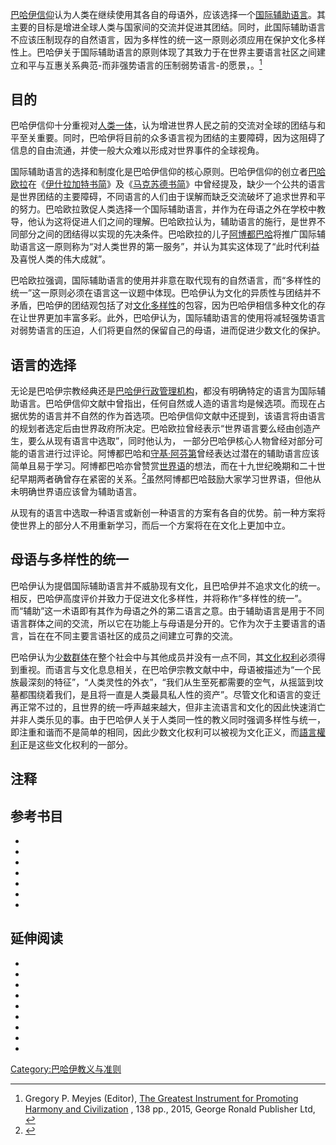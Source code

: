 {{巴哈伊}}

[[巴哈伊信仰|巴哈伊信仰]]认为人类在继续使用其各自的母语外，应该选择一个[[国际辅助语言|国际辅助语言]]。其主要的目标是增进全球人类与国家间的交流并促进其团结。同时，此国际辅助语言不应该压制现存的自然语言，因为多样性的统一这一原则必须应用在保护文化多样性上。巴哈伊关于国际辅助语言的原则体现了其致力于在世界主要语言社区之间建立和平与互惠关系典范-而非强势语言的压制弱势语言-的愿景，。<ref name=":0">Gregory P. Meyjes (Editor), [https://www.amazon.com/Greatest-Instrument-Promoting-Harmony-Civilization/dp/085398591X The Greatest Instrument for Promoting Harmony and Civilization] {{Wayback|url=https://www.amazon.com/Greatest-Instrument-Promoting-Harmony-Civilization/dp/085398591X |date=20210304202103 }}, 138 pp., 2015, George Ronald Publisher Ltd, {{ISBN|978-0853985914}}</ref>

==目的==
巴哈伊信仰十分重视对[[巴哈伊信仰与人类一体|人类一体]]，{{sfn|Meyjes|2006|p=27}}认为增进世界人民之前的交流对全球的团结与和平至关重要。{{sfn|Smith|2008|p=139}}同时，巴哈伊将目前的众多语言视为团结的主要障碍，因为这阻碍了信息的自由流通，并使一般大众难以形成对世界事件的全球视角。{{sfn|Hatcher|Martin|1998|pp=96–97}}

国际辅助语言的选择和制度化是巴哈伊信仰的核心原则。{{sfn|Meyjes|2015}}巴哈伊信仰的创立者[[巴哈欧拉|巴哈欧拉]]在《[[伊什拉加特书简|伊什拉加特书简]]》及《[[马克苏德书简|马克苏德书简]]》中曾经提及，{{sfn|Baháʼuʼlláh|1994|p=127}}{{sfn|Baháʼuʼlláh|1994|pp=165–166}}缺少一个公共的语言是世界团结的主要障碍，不同语言的人们由于误解而缺乏交流破坏了追求世界和平的努力。巴哈欧拉敦促人类选择一个国际辅助语言，并作为在母语之外在学校中教导，他认为这将促进人们之间的理解。{{sfn|Stockman|2000|p=9}}巴哈欧拉认为，辅助语言的施行，是世界不同部分之间的团结得以实现的先决条件。{{sfn|Esslemont|1980|p=164}}巴哈欧拉的儿子[[阿博都巴哈|阿博都巴哈]]将推广国际辅助语言这一原则称为“对人类世界的第一服务”，并认为其实这体现了“此时代利益及喜悦人类的伟大成就”。{{sfn|Meyjes|2006|p=29}}

巴哈欧拉强调，国际辅助语言的使用并非意在取代现有的自然语言，而“多样性的统一”这一原则必须在语言这一议题中体现。{{sfn|Hatcher|Martin|1998|pp=96–97}}巴哈伊认为文化的异质性与团结并不矛盾，巴哈伊的团结观包括了对[[文化多样性|文化多样性]]的包容，因为巴哈伊相信多种文化的存在让世界更加丰富多彩。{{sfn|Meyjes|2006|p=27}}此外，巴哈伊认为，国际辅助语言的使用将减轻强势语言对弱势语言的压迫，人们将更自然的保留自己的母语，进而促进少数文化的保护。{{sfn|Hatcher|Martin|1998|pp=96–97}}

==语言的选择==
无论是巴哈伊宗教经典还是[[巴哈伊行政体系|巴哈伊行政管理机构]]，都没有明确特定的语言为国际辅助语言。巴哈伊信仰文献中曾指出，任何自然或人造的语言均是候选项。而现在占据优势的语言并不自然的作为首选项。{{sfn|Meyjes|2006|p=31}}巴哈伊信仰文献中还提到，该语言将由语言的规划者选定后由世界政府所决定。{{sfn|Smith|2008}}{{sfn|Meyjes|2006|p=31}}巴哈欧拉曾经表示“世界语言要么经由创造产生，要么从现有语言中选取”，同时他认为，
{{quote|政府官员们应当召开会议，从各种语言中挑选出一种，同时从现存的文字中选择一种，或者 创造出一种新的语言和文字，让全世界的儿童在学校里学习。{{sfn|Baháʼuʼlláh|1994|pp=165–166}}}}
一部分巴哈伊核心人物曾经对部分可能的语言进行过评论。阿博都巴哈和[[守基·阿芬第|守基·阿芬第]]曾经表达过潜在的辅助语言应该简单且易于学习。{{sfn|Meyjes|2006|p=30}}阿博都巴哈亦曾赞赏[[世界语|世界语]]的想法，而在十九世纪晚期和二十世纪早期两者确曾存在紧密的关系。<ref name="CEBF_esperanto">{{cite encyclopedia |last= Smith |first= Peter |authorlink= Peter Smith (historian) |encyclopedia= A concise encyclopedia of the Baháʼí Faith |title= Esperanto |year= 2000 |publisher= Oneworld Publications |location= Oxford |isbn= 1-85168-184-1 |pages= [https://archive.org/details/conciseencyclope0000smit/page/134 134–135] |url= https://archive.org/details/conciseencyclope0000smit/page/134 }}</ref>虽然阿博都巴哈鼓励大家学习世界语，但他从未明确世界语应该曾为辅助语言。{{sfn|Smith|2008}}

从现有的语言中选取一种语言或新创一种语言的方案有各自的优势。前一种方案将使世界上的部分人不用重新学习，而后一个方案将在在文化上更加中立。{{sfn|Hatcher|Martin|1998|pp=96–97}}


==母语与多样性的统一==

巴哈伊认为提倡国际辅助语言并不威胁现有文化，且巴哈伊并不追求文化的统一。{{sfn|Meyjes|2006|p=27}}相反，巴哈伊高度评价并致力于促进文化多样性，并将称作“多样性的统一”。{{sfn|Hatcher|Martin|1998|pp=96–97}}而“辅助”这一术语即有其作为母语之外的第二语言之意。{{sfn|Meyjes|2006|p=30}}由于辅助语言是用于不同语言群体之间的交流，所以它在功能上与母语是分开的。它作为次于主要语言的语言，旨在在不同主要言语社区的成员之间建立可靠的交流。{{sfn|Meyjes|2006|p=30}}

巴哈伊认为[[少数群体|少数群体]]在整个社会中与其他成员并没有一点不同，其[[文化权利|文化权利]]必须得到重视。{{sfn|Meyjes|2006|pp=28–29}}而语言与文化息息相关，在巴哈伊宗教文献中中，母语被描述为“一个民族最深刻的特征”，“人类灵性的外衣”，“我们从生至死都需要的空气，从摇篮到坟墓都围绕着我们，是且将一直是人类最具私人性的资产”。{{sfn|Meyjes|2006|p=28}}尽管文化和语言的变迁再正常不过的，且世界的统一呼声越来越大，但非主流语言和文化的因此快速消亡并非人类乐见的事。由于巴哈伊人关于人类同一性的教义同时强调多样性与统一，即注重和谐而不是简单的相同，因此少数文化权利可以被视为文化正义，而[[語言權利|語言權利]]正是这些文化权利的一部分。{{sfn|Meyjes|2006|p=28}}

==注释==
{{reflist|2}}

==参考书目==
* {{cite book |author=Baháʼuʼlláh |authorlink=Baháʼuʼlláh |date=1994 |title=Tablets of Baháʼuʼlláh, revealed after the Kitáb-i-Aqdas |publisher=Baháʼí Publishing Trust |publication-place=Willmette, Illinois |isbn=0-87743-174-4 |oclc=29386824 |url=http://reference.bahai.org/en/t/b/TB/ |ref=harv |access-date=2020-07-13 |archive-date=2019-05-14 |archive-url=https://web.archive.org/web/20190514014053/http://reference.bahai.org/en/t/b/TB/ |dead-url=no }}
* {{cite book |last=Esslemont |first=J.E. |authorlink=John Esslemont |year=1980 |title=Baháʼuʼlláh and the New Era |edition=5th |publisher=Baháʼí Publishing Trust |location=Wilmette, Illinois, USA |isbn=0-87743-160-4 |url=http://reference.bahai.org/en/t/je/BNE/ |ref=harv |access-date=2020-07-13 |archive-date=2021-05-22 |archive-url=https://web.archive.org/web/20210522110030/https://reference.bahai.org/en/t/je/BNE/ |dead-url=no }}
* {{cite book |last=Hatcher |first=W.S. |last2=Martin |first2=J.D. |year=1998 |title=The Baháʼí Faith: The Emerging Global Religion |url=https://archive.org/details/bahaifaithemergi0000hatc |publisher=Harper & Row |location=San Francisco |isbn=0-87743-264-3 |ref=harv}}
* {{cite book |editor-last=Meyjes |editor-first=Gregory Paul P. |title=The Greatest Instrument for Promoting Harmony and Civilization: Excerpts from the Baháʼí Writings and Related Sources on the Question of an International Auxiliary Language |publisher=George Ronald |year=2015 |location=Oxford |pages= |language= |url=http://www.grbooks.com/george-ronald-publisher-books/world-affairs/greatest-instrument-1433231355 |chapter= |chapterurl= |isbn=978-085398-591-4 |ref=harv |access-date=2020-07-13 |archive-date=2020-07-13 |archive-url=https://web.archive.org/web/20200713222244/http://www.grbooks.com/george-ronald-publisher-books/world-affairs/greatest-instrument-1433231355 |dead-url=yes }}
* {{cite book |last=Meyjes |first=Gregory Paul P. |chapter=Language and World Order in Baháʼí Perspective: a New Paradigm Revealed |chapterurl=https://books.google.com/books?id=JCeR7RplEy4C&pg=PA26 |editor-last=Omoniyi |editor-first=T. |editor2-last=Fishman |editor2-first=J. A. |title=Explorations in the Sociology of Language And Religion |publisher=John Benjamins |series= |volume=Volume 20 of Discourse Approaches to Politics, Society, and Culture |year=2006 |location=Amsterdam |pages=26–41 |language= |isbn=9789027227102 |ref=harv |access-date=2020-07-13 |archive-date=2020-07-22 |archive-url=https://web.archive.org/web/20200722041829/https://books.google.com/books?id=JCeR7RplEy4C&pg=PA26 |dead-url=no }}
* {{cite book |last=Smith |first=Peter |authorlink=Peter Smith (historian) |year=2008 |title=An Introduction to the Baha'i Faith |publisher=Cambridge University Press |place=Cambridge |isbn=0-521-86251-5 |ref=harv}}
* {{cite book |title=Sourcebook of the World's Religions |editor-first=Joel |editor-last=Beversluis |isbn=1-57731-121-3 |publisher=New World Library |year=2000 |first=Robert |last=Stockman |authorlink=Robert Stockman |chapter=The Baha'i Faith |url=https://archive.org/details/sourcebookofworl00beve |ref=harv}}

==延伸阅读==
*{{Cite book
|author=Compilation from the Baháʼí Writings by the [[Baháʼí_World_Centre|Baháʼí World Centre]]
|year=1979
|title=The Principle of an International Auxiliary Language
|publisher=Baháʼí Library Online
|url=http://bahai-library.com/compilation_principle_auxiliary_language
|access-date=2020-07-13
|archive-date=2020-11-12
|archive-url=https://web.archive.org/web/20201112030056/https://bahai-library.com/compilation_principle_auxiliary_language
|dead-url=no
}}
*{{Cite book
|author=Compilation from the Baháʼí Writings
|year=2008
|title=Adoption of a Universal Language
|publisher=Baháʼí Library Online
|url=http://bahai-library.com/universal_language_bayat
|access-date=2020-07-13
|archive-date=2020-11-11
|archive-url=https://web.archive.org/web/20201111202436/https://bahai-library.com/universal_language_bayat
|dead-url=no
}}
*{{cite book
 |author=ʻAbdu'l-Bahá
 |authorlink=ʻAbdu'l-Bahá
 |year=1911
 |title=ʻAbdu'l-Bahá in London
 |publisher=Baháʼí Publishing Trust: 1982
 |location=London, UK
 |isbn=0-900125-50-0
 |url=http://reference.bahai.org/en/t/ab/ABL/
 |access-date=2020-07-13
 |archive-date=2021-02-26
 |archive-url=https://web.archive.org/web/20210226230201/https://reference.bahai.org/en/t/ab/ABL/
 |dead-url=no
 }}
*{{cite book
 |author=ʻAbdu'l-Bahá
 |authorlink=ʻAbdu'l-Bahá
 |year=1918
 |title=ʻAbdu'l-Bahá on Divine Philosophy
 |publisher=Tudor Press
 |location=Boston, USA
 |id= 
 }}
*{{cite book
 |author=ʻAbdu'l-Bahá
 |authorlink=ʻAbdu'l-Bahá
 |year=1912
 |title=Paris Talks
 |edition=Hardcover
 |publisher=Baháʼí Distribution Service: 1995
 |isbn=1-870989-57-0
 |url=http://reference.bahai.org/en/t/ab/PT/
 |access-date=2020-07-13
 |archive-date=2021-02-26
 |archive-url=https://web.archive.org/web/20210226191501/https://reference.bahai.org/en/t/ab/PT/
 |dead-url=no
 }}
*{{cite book
 |author=ʻAbdu'l-Bahá
 |authorlink=ʻAbdu'l-Bahá
 |year=1912
 |title=The Promulgation of Universal Peace
 |edition=Hardcover
 |publisher=Baháʼí Publishing Trust: 1982
 |location=Wilmette, Illinois, USA
 |isbn=0-87743-172-8
 |url=http://reference.bahai.org/en/t/ab/PUP/
 |access-date=2020-07-13
 |archive-date=2020-11-27
 |archive-url=https://web.archive.org/web/20201127012731/https://reference.bahai.org/en/t/ab/PUP/
 |dead-url=no
 }}
*{{cite book
 |author=ʻAbdu'l-Bahá
 |authorlink=ʻAbdu'l-Bahá
 |year=1909
 |title=Tablets of Abdul-Baha Abbas
 |publisher=Baháʼí Publishing Committee
 |location=Chicago, USA
 |id=
 |url=http://reference.bahai.org/en/t/ab/TAB/
 |access-date=2018-11-29
 |archive-date=2020-11-07
 |archive-url=https://web.archive.org/web/20201107161435/https://reference.bahai.org/en/t/ab/TAB/
 |dead-url=no
 }}
*{{Cite book
|author=Alexander, Antony and Robert Craig
|year=1996
|title=Lango: Language Organization
|publisher=Baháʼí Library Online
|url=http://bahai-library.com/alexander_craig_language_organization
|access-date=2020-07-13
|archive-date=2020-07-13
|archive-url=https://web.archive.org/web/20200713235348/http://bahai-library.com/alexander_craig_language_organization
|dead-url=no
}}
*{{Cite book
 |author = Zarqáni, Mírzá Mahmúd-i-
 |origyear = 1913
 |year = 1998
 |title = Mahmúd's Diary: Chronicling ʻAbdu'l-Bahá's Journey to America
 |publisher = George Ronald
 |location = Oxford, UK
 |isbn = 0-85398-418-2
 |url = http://bahai-library.com/zarqani_mahmuds_diary
 |access-date = 2020-07-13
 |archive-date = 2013-12-28
 |archive-url = https://web.archive.org/web/20131228031741/http://bahai-library.com/zarqani_mahmuds_diary
 |dead-url = no
 }}

{{DEFAULTSORT:辅}}
[[Category:巴哈伊教义与准则|Category:巴哈伊教义与准则]]